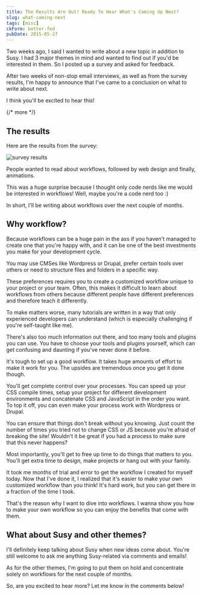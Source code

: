 ```yaml
---
title: The Results Are Out! Ready To Hear What's Coming Up Next?
slug: what-coming-next
tags: [misc]
ckForm: better-fed
pubDate: 2015-05-27
---
```


Two weeks ago, I said I wanted to write about a new topic in addition to Susy. I had 3 major themes in mind and wanted to find out if you'd be interested in them. So I posted up a survey and asked for feedback.

After two weeks of non-stop email interviews, as well as from the survey results, I'm happy to announce that I've came to a conclusion on what to write about next.

I think you'll be excited to hear this!

{/* more */}

## The results

Here are the results from the survey:

<Image src='/images/2015/05/surveyresults.png' alt='survey results' />

People wanted to read about workflows, followed by web design and finally, animations.

This was a huge surprise because I thought only code nerds like me would be interested in workflows! Well, maybe you're a code nerd too :)

In short, I'll be writing about workflows over the next couple of months.

## Why workflow?

Because workflows can be a huge pain in the ass if you haven't managed to create one that you're happy with, and it can be one of the best investments you make for your development cycle.

You may use CMSes like Wordpress or Drupal, prefer certain tools over others or need to structure files and folders in a specific way.

These preferences requires you to create a customized workflow unique to your project or your team. Often, this makes it difficult to learn about workflows from others because different people have different preferences and therefore teach it differently.

To make matters worse, many tutorials are written in a way that only experienced developers can understand (which is especially challenging if you're self-taught like me).

There's also too much information out there, and too many tools and plugins you can use. You have to choose your tools and plugins yourself, which can get confusing and daunting if you've never done it before.

It's tough to set up a good workflow. It takes huge amounts of effort to make it work for you. The upsides are tremendous once you get it done though.

You'll get complete control over your processes.
You can speed up your CSS compile times, setup your project for different development environments and concatenate CSS and JavaScript in the order you want. To top it off, you can even make your process work with Wordpress or Drupal.

You can ensure that things don't break without you knowing. Just count the number of times you tried not to change CSS or JS because you're afraid of breaking the site! Wouldn't it be great if you had a process to make sure that this never happens?

Most importantly, you'll get to free up time to do things that matters to you. You'll get extra time to design, make projects or hang out with your family.

It took me months of trial and error to get the workflow I created for myself today. Now that I've done it, I realized that it's easier to make your own customized workflow than you think! It's hard work, but you can get there in a fraction of the time I took.

That's the reason why I want to dive into workflows. I wanna show you how to make your own workflow so you can enjoy the benefits that come with them.

## What about Susy and other themes?

I'll definitely keep talking about Susy when new ideas come about. You're still welcome to ask me anything Susy-related via comments and emails!

As for the other themes, I'm going to put them on hold and concentrate solely on workflows for the next couple of months.

So, are you excited to hear more? Let me know in the comments below!
